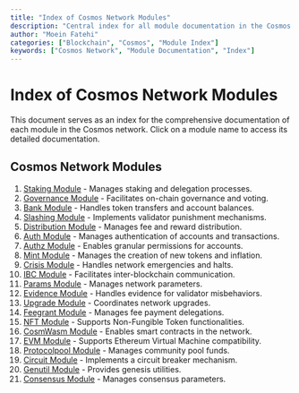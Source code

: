 ```yaml
---
title: "Index of Cosmos Network Modules"
description: "Central index for all module documentation in the Cosmos network."
author: "Moein Fatehi"
categories: ["Blockchain", "Cosmos", "Module Index"]
keywords: ["Cosmos Network", "Module Documentation", "Index"]
---
```


# Index of Cosmos Network Modules

This document serves as an index for the comprehensive documentation of each module in the Cosmos network. Click on a module name to access its detailed documentation.

## Cosmos Network Modules

1. [Staking Module](./staking-module.mdx) - Manages staking and delegation processes.
2. [Governance Module](./governance-module.mdx) - Facilitates on-chain governance and voting.
3. [Bank Module](./bank-module.mdx) - Handles token transfers and account balances.
4. [Slashing Module](./slashing-module.mdx) - Implements validator punishment mechanisms.
5. [Distribution Module](./distribution-module.mdx) - Manages fee and reward distribution.
6. [Auth Module](./auth-module.mdx) - Manages authentication of accounts and transactions.
7. [Authz Module](./authz-module.mdx) - Enables granular permissions for accounts.
8. [Mint Module](./mint-module.mdx) - Manages the creation of new tokens and inflation.
9. [Crisis Module](./crisis-module.mdx) - Handles network emergencies and halts.
10. [IBC Module](./ibc-module.mdx) - Facilitates inter-blockchain communication.
11. [Params Module](./params-module.mdx) - Manages network parameters.
12. [Evidence Module](./evidence-module.mdx) - Handles evidence for validator misbehaviors.
13. [Upgrade Module](./upgrade-module.mdx) - Coordinates network upgrades.
14. [Feegrant Module](./feegrant-module.mdx) - Manages fee payment delegations.
15. [NFT Module](./nft-module.mdx) - Supports Non-Fungible Token functionalities.
16. [CosmWasm Module](./cosmWasm-module.mdx) - Enables smart contracts in the network.
17. [EVM Module](./evm-module.mdx) - Supports Ethereum Virtual Machine compatibility.
18. [Protocolpool Module](./protocolpool-module.mdx) - Manages community pool funds.
19. [Circuit Module](./circuit-module.mdx) - Implements a circuit breaker mechanism.
20. [Genutil Module](./genutil-module.mdx) - Provides genesis utilities.
21. [Consensus Module](./consensus-module.mdx) - Manages consensus parameters.

